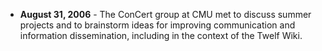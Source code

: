 * '''August 31, 2006''' - The ConCert group at CMU met to discuss summer projects and to brainstorm ideas for improving communication and information dissemination, including in the context of the Twelf Wiki.